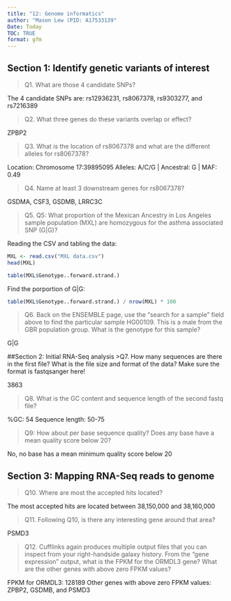 ```yaml
---
title: "12: Genome informatics"
author: "Mason Lew (PID: A17533139"
Date: Today
TOC: TRUE
format: gfm
---
```


## Section 1: Identify genetic variants of interest

>Q1. What are those 4 candidate SNPs? 

The 4 candidate SNPs are: rs12936231, rs8067378, rs9303277, and rs7216389

>Q2. What three genes do these variants overlap or effect? 

ZPBP2

>Q3. What is the location of rs8067378 and what are the different alleles for rs8067378?

Location: Chromosome 17:39895095 
Alleles: A/C/G | Ancestral: G | MAF: 0.49

>Q4. Name at least 3 downstream genes for rs8067378? 

GSDMA, CSF3, GSDMB, LRRC3C

>Q5. Q5: What proportion of the Mexican Ancestry in Los Angeles sample population (MXL) are homozygous for the asthma associated SNP (G|G)?  

Reading the CSV and tabling the data: 

```r
MXL <- read.csv("MXL data.csv")
head(MXL)

table(MXL$Genotype..forward.strand.)
```

Find the porportion of G|G:

```r
table(MXL$Genotype..forward.strand.) / nrow(MXL) * 100
```

>Q6. Back on the ENSEMBLE page, use the “search for a sample” field above to find the particular sample HG00109. This is a male from the GBR population group. What is the genotype for this sample? 

G|G

##Section 2: Initial RNA-Seq analysis
>Q7. How many sequences are there in the first file? What is the file size and format of the data? Make sure the format is fastqsanger here! 

3863

>Q8. What is the GC content and sequence length of the second fastq file? 

%GC: 54
Sequence length: 	50-75

>Q9: How about per base sequence quality? Does any base have a mean quality score below 20? 

No, no base has a mean minimum quality score below 20


## Section 3: Mapping RNA-Seq reads to genome 

>Q10. Where are most the accepted hits located? 

The most accepted hits are located between 38,150,000 and 38,160,000

>Q11. Following Q10, is there any interesting gene around that area? 

PSMD3

>Q12. Cufflinks again produces multiple output files that you can inspect from your right-handside galaxy history. From the “gene expression” output, what is the FPKM for the ORMDL3 gene? What are the other genes with above zero FPKM values? 

FPKM for ORMDL3: 128189
Other genes with above zero FPKM values: ZPBP2, GSDMB, and PSMD3


